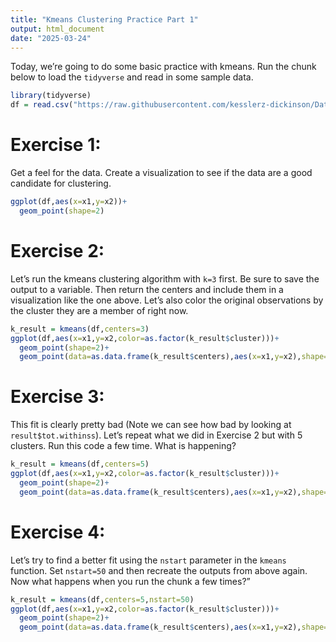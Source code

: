 ---
title: "Kmeans Clustering Practice Part 1"
output: html_document
date: "2025-03-24"
---

Today, we're going to do some basic practice with kmeans. Run the chunk below to load the `tidyverse` and read in some sample data.

```{r}
library(tidyverse)
df = read.csv("https://raw.githubusercontent.com/kesslerz-dickinson/Data180_Fall24/refs/heads/main/data/cluster_data.csv")
```



# Exercise 1:
Get a feel for the data. Create a visualization to see if the data are a good candidate for clustering.
```{r}
ggplot(df,aes(x=x1,y=x2))+
  geom_point(shape=2)
```

# Exercise 2:
Let's run the kmeans clustering algorithm with `k=3` first. Be sure to save the output to a variable. Then return the centers and include them in a visualization like the one above. Let's also color the original observations by the cluster they are a member of right now.
```{r}
k_result = kmeans(df,centers=3)
ggplot(df,aes(x=x1,y=x2,color=as.factor(k_result$cluster)))+
  geom_point(shape=2)+
  geom_point(data=as.data.frame(k_result$centers),aes(x=x1,y=x2),shape=16,color='red')
```
# Exercise 3:
This fit is clearly pretty bad (Note we can see how bad by looking at `result$tot.withinss`). Let's repeat what we did in Exercise 2 but with 5 clusters. Run this code a few time. What is happening? 
```{r}
k_result = kmeans(df,centers=5)
ggplot(df,aes(x=x1,y=x2,color=as.factor(k_result$cluster)))+
  geom_point(shape=2)+
  geom_point(data=as.data.frame(k_result$centers),aes(x=x1,y=x2),shape=16,color='red')
```

# Exercise 4: 
Let's try to find a better fit using the `nstart` parameter in the `kmeans` function. Set `nstart=50` and then recreate the outputs from above again. Now what happens when you run the chunk a few times?"
```{r}
k_result = kmeans(df,centers=5,nstart=50)
ggplot(df,aes(x=x1,y=x2,color=as.factor(k_result$cluster)))+
  geom_point(shape=2)+
  geom_point(data=as.data.frame(k_result$centers),aes(x=x1,y=x2),shape=16,color='red')
```


